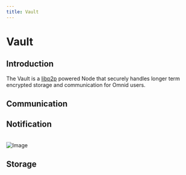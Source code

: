 ```yaml
---
title: Vault
---
```


# Vault

## Introduction

The Vault is a [libp2p](https://docs.ipfs.tech/concepts/libp2p/) powered Node that securely handles longer term encrypted storage and communication for Omnid users.

## Communication

## Notification
<br/>
<picture>
    <source srcSet="/diagrams/notif-1-light.png" media="(prefers-color-scheme: light)" />
    <source srcSet="/diagrams/notif-1-dark.png" media="(prefers-color-scheme: dark)" />
    <img src="/diagrams/notif-1-dark.png" alt="Image" className="image" />
</picture>

## Storage
